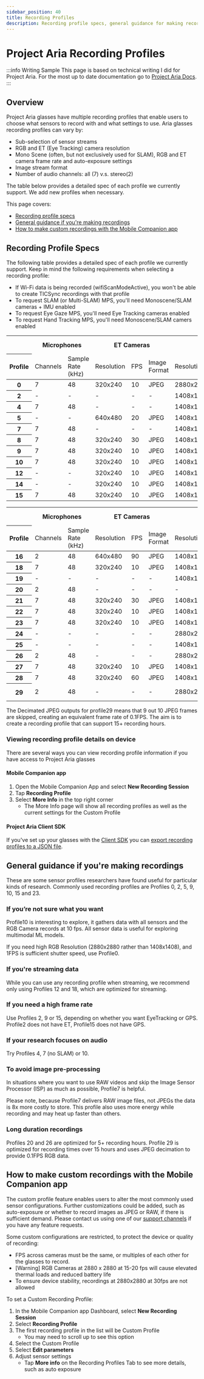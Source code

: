 ```yaml
---
sidebar_position: 40
title: Recording Profiles
description: Recording profile specs, general guidance for making recordings, how to make custom recordings with the Mobile Companion app.
---
```


# Project Aria Recording Profiles

:::info Writing Sample
This page is based on technical writing I did for Project Aria. For the most up to date documentation go to [Project Aria Docs](https://facebookresearch.github.io/projectaria_tools/docs/intro). 
:::

## Overview

Project Aria glasses have multiple recording profiles that enable users to choose what sensors to record with and what settings to use. Aria glasses recording profiles can vary by:
* Sub-selection of sensor streams
* RGB and ET (Eye Tracking) camera resolution
* Mono Scene (often, but not exclusively used for SLAM), RGB and ET camera frame rate and auto-exposure settings
* Image stream format
* Number of audio channels: all (7) v.s. stereo(2)

The table below provides a detailed spec of each profile we currently support. We add new profiles when necessary.

This page covers:
* [Recording profile specs](#specs)
* [General guidance if you're making recordings](#general)
* [How to make custom recordings with the Mobile Companion app](#custom)

<div id="specs"></div>

## Recording Profile Specs

The following table provides a detailed spec of each profile we currently support. Keep in mind the following requirements when selecting a recording profile:
* If Wi-Fi data is being recorded (wifiScanModeActive), you won't be able to create TICSync recordings with that profile
* To request SLAM (or Multi-SLAM) MPS, you'll need Monoscene/SLAM cameras + IMU enabled
* To request Eye Gaze MPS, you'll need Eye Tracking cameras enabled
* To request Hand Tracking MPS, you'll need Monoscene/SLAM camers enabled

<table>
<thead> <tr><th class="headcol"></th><th colspan="2"><center>Microphones</center></th><th colspan="3"><center>ET Cameras</center></th><th colspan="4"><center>RGB Cameras</center>  </th><th colspan="4"><center> SLAM (Mono Scene Cameras)</center>  </th><th><center> GPS </center>     </th><th><center>IMU 1</center>         </th><th><center>IMU 2</center>         </th><th><center>Magnetometer</center>  </th><th><center>Barometer</center>     </th><th><center>Wi-Fi</center>          </th><th><center> Bluetooth</center>          </th></tr>
<tr><th  class="headcol">Profile</th><td>Channels     </td><td>Sample Rate (kHz)</td><td>Resolution  </td><td>FPS</td><td>Image Format</td><td>Resolution   </td><td>FPS</td><td>Auto Exposure</td><td>Image Format</td><td>Resolution    </td><td>FPS</td><td>Auto Exposure</td><td>Image Format</td><td>Data Rate (Hz)</td><td>Data Rate (Hz)</td><td>Data Rate (Hz)</td><td>Data Rate (Hz)</td><td>Data Rate (Hz)</td><td>Scan Duration(s)</td><td>Scan Duration(s)</td></tr></thead>
<tbody>
<tr><th  class="headcol">0</th><td>7            </td><td>48               </td><td>320x240     </td><td>10 </td>    <td>JPEG        </td><td>2880x2880    </td><td>1  </td><td>ON           </td><td>JPEG        </td><td>640x480       </td><td>10 </td><td>ON           </td><td>JPEG        </td><td>1             </td><td>1000          </td><td>800           </td><td>10            </td><td>50            </td><td>10              </td><td>10              </td></tr>
<tr><th  class="headcol">2</th><td>-            </td><td>-                </td><td>-   </td><td>- </td> <td>-        </td><td>1408x1408     </td><td>20 </td><td>ON           </td><td>JPEG        </td><td>640x480     </td><td>20  </td><td>ON            </td><td>JPEG           </td><td>1             </td><td>1000          </td><td>800           </td><td>10            </td><td>50            </td><td>10                     </td><td>10</td></tr>
<tr><th  class="headcol">4</th><td>7            </td><td>48               </td><td>-           </td><td>-  </td><td>-           </td><td>1408x1408    </td><td>10 </td><td>ON           </td><td>JPEG        </td><td>-             </td><td>-  </td><td>-            </td><td>-           </td><td>1             </td><td>1000          </td><td>800           </td><td>10            </td><td>50            </td><td>-             </td><td>-  </td></tr>
<tr><th  class="headcol">5</th><td>-            </td><td>-                </td><td>640x480     </td><td>20 </td><td>JPEG        </td><td>1408x1408    </td><td>20 </td><td>ON           </td><td>JPEG        </td><td>-             </td><td>-  </td><td>-            </td><td>-           </td><td>-             </td><td>1000          </td><td>800           </td><td>-             </td><td>-             </td><td>-             </td><td>-  </td></tr>
<tr><th  class="headcol">7</th><td>7            </td><td>48               </td><td>-           </td><td>-  </td><td>-           </td><td>1408x1408    </td><td>10 </td><td>ON           </td><td>RAW         </td><td>-             </td><td>-  </td><td>-            </td><td>-           </td><td>1             </td><td>1000          </td><td>800           </td><td>10            </td><td>50            </td><td>-             </td><td>- </td></tr>
<tr><th  class="headcol">8</th><td>7            </td><td>48               </td><td>320x240     </td><td>30 </td><td>JPEG        </td><td>1408x1408    </td><td>5  </td><td>ON           </td><td>JPEG        </td><td>640x480       </td><td>15 </td><td>ON           </td><td>JPEG        </td><td>-             </td><td>1000          </td><td>800           </td><td>10            </td><td>50            </td><td>-               </td><td>- </td></tr>
<tr><th  class="headcol">9</th><td>7            </td><td>48               </td><td>320x240     </td><td>10 </td><td>JPEG        </td><td>1408x1408    </td><td>20 </td><td>ON           </td><td>JPEG        </td><td>640x480       </td><td>10 </td><td>ON           </td><td>JPEG        </td><td>-             </td><td>1000          </td><td>800           </td><td>10            </td><td>50            </td><td>-               </td><td>- </td></tr>
<tr><th  class="headcol">10</th><td>7            </td><td>48               </td><td>320x240     </td><td>10 </td><td>JPEG        </td><td>1408x1408    </td><td>10 </td><td>ON           </td><td>JPEG        </td><td>640x480       </td><td>10 </td><td>ON           </td><td>JPEG        </td><td>1             </td><td>1000          </td><td>800           </td><td>10            </td><td>50            </td><td>10             </td><td>10 </td></tr>
<tr><th  class="headcol">12</th><td>-            </td><td>-                </td><td>320x240     </td><td>10 </td><td>JPEG        </td><td>1408x1408    </td><td>10 </td><td>ON           </td><td>JPEG        </td><td>640x480       </td><td>10 </td><td>ON           </td><td>JPEG        </td><td>-             </td><td>1000          </td><td>800           </td><td>10            </td><td>50            </td><td>-              </td><td>- </td></tr>
<tr><th  class="headcol">14</th><td>-            </td><td>-                </td><td>320x240     </td><td>10 </td><td>JPEG        </td><td>1408x1408    </td><td>1 </td><td>ON           </td><td>JPEG        </td><td>640x480       </td><td>30 </td><td>ON           </td><td>JPEG        </td><td>1             </td><td>1000          </td><td>800           </td><td>10            </td><td>50            </td><td>-               </td><td>- </td></tr>
<tr><th  class="headcol">15</th><td>7            </td><td>48               </td><td>320x240     </td><td>10 </td><td>JPEG        </td><td>1408x1408    </td><td>30 </td><td>ON           </td><td>JPEG        </td><td>640x480       </td><td>30 </td><td>ON           </td><td>JPEG        </td><td>-             </td><td>1000          </td><td>800           </td><td>10            </td><td>50            </td><td>-               </td><td>- </td></tr>
</tbody>
</table>


<table>
<thead> <tr><th class="headcol"></th><th colspan="2"><center>Microphones</center></th><th colspan="3"><center>ET Cameras</center></th><th colspan="4"><center>RGB Cameras</center>  </th><th colspan="4"><center> SLAM (Mono Scene Cameras)</center>  </th><th><center> GPS </center>     </th><th><center>IMU 1</center>         </th><th><center>IMU 2</center>         </th><th><center>Magnetometer</center>  </th><th><center>Barometer</center>     </th><th><center>Wi-Fi</center>          </th><th><center> Bluetooth</center>          </th></tr>
<tr><th  class="headcol">Profile</th><td>Channels     </td><td>Sample Rate (kHz)</td><td>Resolution  </td><td>FPS</td><td>Image Format</td><td>Resolution   </td><td>FPS</td><td>Auto Exposure</td><td>Image Format</td><td>Resolution    </td><td>FPS</td><td>Auto Exposure</td><td>Image Format</td><td>Data Rate (Hz)</td><td>Data Rate (Hz)</td><td>Data Rate (Hz)</td><td>Data Rate (Hz)</td><td>Data Rate (Hz)</td><td>Scan Duration(s)</td><td>Scan Duration(s)</td></tr></thead>
<tbody>
<tr><th  class="headcol">16</th><td>2            </td><td>48               </td><td>640x480     </td><td>90 </td><td>JPEG        </td><td>1408x1408    </td><td>10 </td><td>ON           </td><td>JPEG        </td><td>-             </td><td>-  </td><td>-            </td><td>-           </td><td>-             </td><td>1000          </td><td>800           </td><td>10            </td><td>50            </td><td>-               </td><td>- </td></tr>
<tr><th  class="headcol">18</th><td>7            </td><td>48               </td><td>320x240     </td><td>10 </td><td>JPEG        </td><td>1408x1408    </td><td>10 </td><td>ON           </td><td>JPEG        </td><td>640x480       </td><td>10 </td><td>ON           </td><td>JPEG        </td><td>-             </td><td>1000          </td><td>800           </td><td>10            </td><td>50            </td><td>-               </td><td>- </td></tr>
<tr><th  class="headcol">19</th><td>-            </td><td>-                </td><td>-           </td><td>-  </td><td>-           </td><td>1408x1408    </td><td>10 </td><td>ON           </td><td>JPEG        </td><td>640x480       </td><td>10 </td><td>ON           </td><td>JPEG        </td><td>1             </td><td>1000          </td><td>800           </td><td>10            </td><td>50            </td><td>10            </td><td>10 </td></tr>
<tr><th  class="headcol">20</th><td>2            </td><td>48               </td><td>-           </td><td>-  </td><td>-           </td><td>-            </td><td>-  </td><td>-            </td><td>-           </td><td>-             </td><td>-  </td><td>-            </td><td>-           </td><td>-             </td><td>1000          </td><td>800           </td><td>-             </td><td>-             </td><td>-             </td><td>- </td></tr>
<tr><th  class="headcol">21</th><td>7            </td><td>48               </td><td>320x240     </td><td>30 </td><td>JPEG       </td><td>1408x1408    </td><td>15 </td><td>ON           </td><td>JPEG        </td><td>640x480       </td><td>15 </td><td>ON           </td><td>JPEG        </td><td>-             </td><td>1000          </td><td>800           </td><td>10            </td><td>50            </td><td>-              </td><td>- </td></tr>
<tr><th  class="headcol">22</th><td>7            </td><td>48               </td><td>320x240     </td><td>10 </td><td>JPEG       </td><td>1408x1408    </td><td>30 </td><td>ON           </td><td>JPEG        </td><td>640x480       </td><td>10 </td><td>ON           </td><td>JPEG        </td><td>-             </td><td>1000          </td><td>800           </td><td>10            </td><td>50            </td><td>-              </td><td>- </td></tr>
<tr><th  class="headcol">23</th><td>7            </td><td>48               </td><td>320x240     </td><td>10 </td><td>JPEG       </td><td>1408x1408    </td><td>30 </td><td>ON           </td><td>JPEG        </td><td>640x480       </td><td>10 </td><td>ON           </td><td>JPEG        </td><td>-             </td><td>1000          </td><td>800           </td><td>10            </td><td>50            </td><td>-              </td><td>- </td></tr>
<tr><th  class="headcol">24</th><td>-            </td><td>-                </td><td>-           </td><td>- </td><td>-        </td><td>2880x2880    </td><td>10 </td><td>ON           </td><td>JPEG        </td><td>640x480         </td><td>10 </td><td>ON           </td><td>JPEG        </td><td>-             </td><td>1000          </td><td>800           </td><td>10            </td><td>50            </td><td>-               </td><td>- </td></tr>
<tr><th  class="headcol">25</th><td>-            </td><td>-                </td><td>-           </td><td>- </td><td>-        </td><td>1408x1408    </td><td>10 </td><td>ON           </td><td>JPEG        </td><td>640x480         </td><td>20 </td><td>ON           </td><td>JPEG        </td><td>1             </td><td>1000          </td><td>800           </td><td>-            </td><td>-            </td><td>10                </td><td>10 </td></tr>
<tr><th  class="headcol">26</th><td>2            </td><td>48                </td><td>-           </td><td>- </td><td>-        </td><td>2880x2880    </td><td>1 </td><td>ON           </td><td>JPEG        </td><td>-               </td><td>- </td><td>-             </td><td>-              </td><td>1             </td><td>-          </td><td>-           </td><td>-            </td><td>-            </td><td>-                   </td><td>- </td></tr>
<tr><th  class="headcol">27</th><td>7            </td><td>48                </td><td>320x240     </td><td>10 </td><td>JPEG        </td><td>1408x1408    </td><td>10 </td><td>ON           </td><td>JPEG    </td><td>640x480       </td><td>10 </td><td>ON          </td><td>JPEG          </td><td>-             </td><td>1000         </td><td>800          </td><td>10            </td><td>50            </td><td>10               </td><td>- </td></tr>
<tr><th  class="headcol">28</th><td>7            </td><td>48                </td><td>320x240     </td><td>60 </td><td>JPEG        </td><td>1408x1408    </td><td>30 </td><td>ON           </td><td>JPEG    </td><td>640x480       </td><td>30 </td><td>ON          </td><td>JPEG          </td><td>-             </td><td>1000         </td><td>800          </td><td>10            </td><td>50            </td><td>-                </td><td>- </td></tr>
<tr><th  class="headcol">29</th><td>2            </td><td>48                </td><td>-           </td><td>- </td><td>-        </td><td>2880x2880    </td><td>1/0.1 </td><td>ON           </td><td>JPEG with decimation       </td><td>-               </td><td>- </td><td>-             </td><td>-              </td><td>1             </td><td>-          </td><td>-           </td><td>-      </td><td>-        </td><td>-           </td><td>- </td></tr>
</tbody>
</table>

The Decimated JPEG outputs for profile29 means that 9 out 10 JPEG frames are skipped, creating an equivalent frame rate of 0.1FPS. The aim is to create a recording profile that can support 15+ recording hours.


### Viewing recording profile details on device
There are several ways you can view recording profile information if you have access to Project Aria glasses

#### Mobile Companion app
1. Open the Mobile Companion App and select **New Recording Session**
2. Tap **Recording Profile**
3. Select **More Info** in the top right corner
    * The More Info page will show all recording profiles as well as the current settings for the Custom Profile

<div id="general"></div>

#### Project Aria Client SDK
If you've set up your glasses with the [Client SDK](https://facebookresearch.github.io/projectaria_tools/docs/ARK/sdk/setup) you can [export recording profiles to a JSON file](https://facebookresearch.github.io/projectaria_tools/docs/ARK/sdk/concepts/sdk_sensor_profiles).


## General guidance if you're making recordings

These are some sensor profiles researchers have found useful for particular kinds of research. Commonly used recording profiles are Profiles 0, 2, 5, 9, 10, 15 and 23.

### If you’re not sure what you want

Profile10 is interesting to explore, it gathers data with all sensors and the RGB Camera records at 10 fps. All sensor data is useful for exploring multimodal ML models.

If you need high RGB Resolution (2880x2880 rather than 1408x1408), and 1FPS is sufficient shutter speed, use Profile0.

### If you're streaming data

While you can use any recording profile when streaming, we recommend only using Profiles 12 and 18, which are optimized for streaming.

### If you need a high frame rate

Use Profiles 2, 9 or 15, depending on whether you want EyeTracking or GPS. Profile2 does not have ET, Profile15 does not have GPS.

### If your research focuses on audio

Try Profiles 4, 7 (no SLAM) or 10.

### To avoid image pre-processing

In situations where you want to use RAW videos and skip the Image Sensor Processor (ISP) as much as possible, Profile7 is helpful.

Please note, because Profile7 delivers RAW image files, not JPEGs the data is 8x more costly to store. This profile also uses more energy while recording and may heat up faster than others.

### Long duration recordings

<div id="custom"></div>

Profiles 20 and 26 are optimized for 5+ recording hours. Profile 29 is optimized for recording times over 15 hours and uses JPEG decimation to provide 0.1FPS RGB data.

## How to make custom recordings with the Mobile Companion app

The custom profile feature enables users to alter the most commonly used sensor configurations. Further customizations could be added, such as auto-exposure or whether to record images as JPEG or RAW, if there is sufficient demand. Please contact us using one of our [support channels](https://facebookresearch.github.io/projectaria_tools/docs/support) if you have any feature requests.

Some custom configurations are restricted, to protect the device or quality of recording:

* FPS across cameras must be the same, or multiples of each other for the glasses to record.
* [Warning] RGB Cameras at 2880 x 2880 at 15-20 fps will cause elevated thermal loads and reduced battery life
* To ensure device stability, recordings at 2880x2880 at 30fps are not allowed

To set a Custom Recording Profile:
1. In the Mobile Companion app Dashboard, select **New Recording Session**
2. Select **Recording Profile**
3. The first recording profile in the list will be Custom Profile
    * You may need to scroll up to see this option
4. Select the Custom Profile
5. Select **Edit parameters**
6. Adjust sensor settings
    * Tap **More info** on the Recording Profiles Tab to see more details, such as auto exposure
